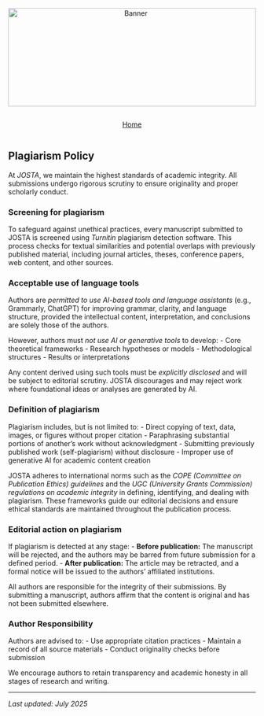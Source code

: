 ```{=html}
<div style="text-align: center; margin-bottom: 1em;">
  <img src="websitecover.webp"
       alt="Banner"
       style="width: 100%; max-height: 200px; object-fit: cover;">
</div>
```

<link rel="stylesheet" href="https://cdn.jsdelivr.net/npm/bootstrap-icons/font/bootstrap-icons.css" />

<!-- Horizontal Button Group -->

::: {style="display: flex; flex-wrap: wrap; gap: 1em; justify-content: center; margin-top: 1em;"}
<a href="index.qmd" class="btn btn-outline-secondary"> <i  class="bi bi-house"></i> Home </a>
:::

## Plagiarism Policy {.unnumbered}

At *JOSTA*, we maintain the highest standards of academic integrity. All submissions undergo rigorous scrutiny to ensure originality and proper scholarly conduct.

### Screening for plagiarism {.unnumbered}

To safeguard against unethical practices, every manuscript submitted to JOSTA is screened using *Turnitin* plagiarism detection software. This process checks for textual similarities and potential overlaps with previously published material, including journal articles, theses, conference papers, web content, and other sources.

### Acceptable use of language tools {.unnumbered}

Authors are *permitted to use AI-based tools and language assistants* (e.g., Grammarly, ChatGPT) for improving grammar, clarity, and language structure, provided the intellectual content, interpretation, and conclusions are solely those of the authors.

However, authors must *not use AI or generative tools* to develop: - Core theoretical frameworks - Research hypotheses or models - Methodological structures - Results or interpretations

Any content derived using such tools must be *explicitly disclosed* and will be subject to editorial scrutiny. JOSTA discourages and may reject work where foundational ideas or analyses are generated by AI.

### Definition of plagiarism {.unnumbered}

Plagiarism includes, but is not limited to: - Direct copying of text, data, images, or figures without proper citation - Paraphrasing substantial portions of another's work without acknowledgment - Submitting previously published work (self-plagiarism) without disclosure - Improper use of generative AI for academic content creation

JOSTA adheres to international norms such as the *COPE (Committee on Publication Ethics) guidelines* and the *UGC (University Grants Commission) regulations on academic integrity* in defining, identifying, and dealing with plagiarism. These frameworks guide our editorial decisions and ensure ethical standards are maintained throughout the publication process.

### Editorial action on plagiarism {.unnumbered}

If plagiarism is detected at any stage: - **Before publication:** The manuscript will be rejected, and the authors may be barred from future submission for a defined period. - **After publication:** The article may be retracted, and a formal notice will be issued to the authors’ affiliated institutions.

All authors are responsible for the integrity of their submissions. By submitting a manuscript, authors affirm that the content is original and has not been submitted elsewhere.

### Author Responsibility {.unnumbered}

Authors are advised to: - Use appropriate citation practices - Maintain a record of all source materials - Conduct originality checks before submission

We encourage authors to retain transparency and academic honesty in all stages of research and writing.

------------------------------------------------------------------------

*Last updated: July 2025*
